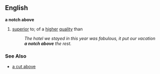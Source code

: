 ==English==
{{idiom2}}
'''a notch above'''
# [[superior]] to; of a [[higher]] [[quality]] than
#: ''The hotel we stayed in this year was fabulous, it put our vacation '''a notch above''' the rest.''
=== See Also ===
*[[a cut above]]